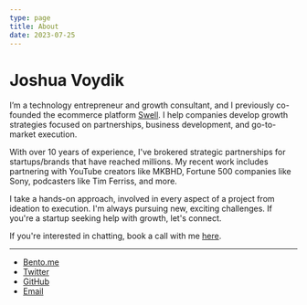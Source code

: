 ```yaml
---
type: page
title: About
date: 2023-07-25
---
```


# Joshua Voydik

I’m a technology entrepreneur and growth consultant, and I previously co-founded the ecommerce platform [Swell](https://swell.is). I help companies develop growth strategies focused on partnerships, business development, and go-to-market execution.

With over 10 years of experience, I've brokered strategic partnerships for startups/brands that have reached millions.  My recent work includes partnering with YouTube creators like MKBHD, Fortune 500 companies like Sony, podcasters like Tim Ferriss, and more. 

I take a hands-on approach, involved in every aspect of a project from ideation to execution. I'm always pursuing new, exciting challenges. If you're a startup seeking help with growth, let's connect.

If you're interested in chatting, book a call with me [here](https://cal.com/joshua).

---

- [Bento.me](https://bento.me/voydik)
- [Twitter](https://twitter.com/joshuavoydik)
- [GitHub](https://github.com/joshuavoydik)
- [Email](mailto:joshua@voydik.com)